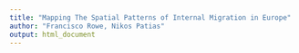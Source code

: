 ```yaml
---
title: "Mapping The Spatial Patterns of Internal Migration in Europe"
author: "Francisco Rowe, Nikos Patias"
output: html_document
---
```

